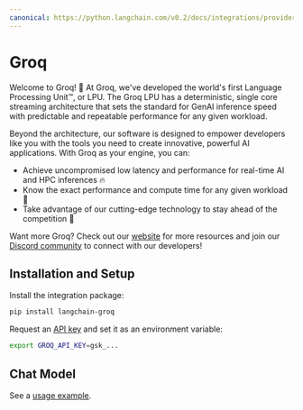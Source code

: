 ```yaml
---
canonical: https://python.langchain.com/v0.2/docs/integrations/providers/groq/
---
```


# Groq

Welcome to Groq! 🚀 At Groq, we've developed the world's first Language Processing Unit™, or LPU. The Groq LPU has a deterministic, single core streaming architecture that sets the standard for GenAI inference speed with predictable and repeatable performance for any given workload.

Beyond the architecture, our software is designed to empower developers like you with the tools you need to create innovative, powerful AI applications. With Groq as your engine, you can:

* Achieve uncompromised low latency and performance for real-time AI and HPC inferences 🔥
* Know the exact performance and compute time for any given workload 🔮
* Take advantage of our cutting-edge technology to stay ahead of the competition 💪

Want more Groq? Check out our [website](https://groq.com) for more resources and join our [Discord community](https://discord.gg/JvNsBDKeCG) to connect with our developers!


## Installation and Setup
Install the integration package:

```bash
pip install langchain-groq
```

Request an [API key](https://wow.groq.com) and set it as an environment variable:

```bash
export GROQ_API_KEY=gsk_...
```

## Chat Model
See a [usage example](/docs/integrations/chat/groq).